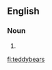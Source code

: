 ==English==

===Noun===
{{head|en|noun plural form}}

# {{plural of|teddybear|lang=en}}

[[fi:teddybears]]
